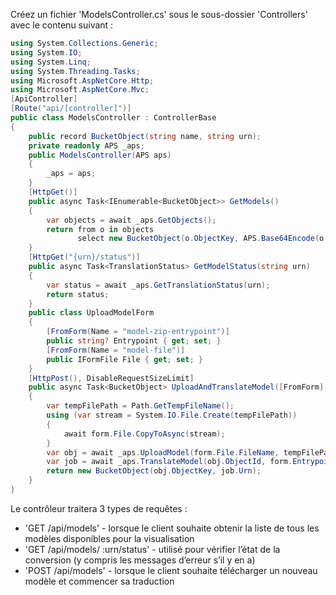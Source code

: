 Créez un fichier 'ModelsController.cs' sous le sous-dossier 'Controllers' avec le contenu suivant :

```csharp title="Controllers/ModelsController.cs"
using System.Collections.Generic;
using System.IO;
using System.Linq;
using System.Threading.Tasks;
using Microsoft.AspNetCore.Http;
using Microsoft.AspNetCore.Mvc;
[ApiController]
[Route("api/[controller]")]
public class ModelsController : ControllerBase
{
    public record BucketObject(string name, string urn);
    private readonly APS _aps;
    public ModelsController(APS aps)
    {
        _aps = aps;
    }
    [HttpGet()]
    public async Task<IEnumerable<BucketObject>> GetModels()
    {
        var objects = await _aps.GetObjects();
        return from o in objects
               select new BucketObject(o.ObjectKey, APS.Base64Encode(o.ObjectId));
    }
    [HttpGet("{urn}/status")]
    public async Task<TranslationStatus> GetModelStatus(string urn)
    {
        var status = await _aps.GetTranslationStatus(urn);
        return status;
    }
    public class UploadModelForm
    {
        [FromForm(Name = "model-zip-entrypoint")]
        public string? Entrypoint { get; set; }
        [FromForm(Name = "model-file")]
        public IFormFile File { get; set; }
    }
    [HttpPost(), DisableRequestSizeLimit]
    public async Task<BucketObject> UploadAndTranslateModel([FromForm] UploadModelForm form)
    {
        var tempFilePath = Path.GetTempFileName();
        using (var stream = System.IO.File.Create(tempFilePath))
        {
            await form.File.CopyToAsync(stream);
        }
        var obj = await _aps.UploadModel(form.File.FileName, tempFilePath);
        var job = await _aps.TranslateModel(obj.ObjectId, form.Entrypoint);
        return new BucketObject(obj.ObjectKey, job.Urn);
    }
}
```

Le contrôleur traitera 3 types de requêtes :

- 'GET /api/models' - lorsque le client souhaite obtenir la liste de tous les modèles disponibles pour la visualisation
- 'GET /api/models/ :urn/status' - utilisé pour vérifier l’état de la conversion (y compris les messages d’erreur s’il y en a)
- 'POST /api/models' - lorsque le client souhaite télécharger un nouveau modèle et commencer sa traduction